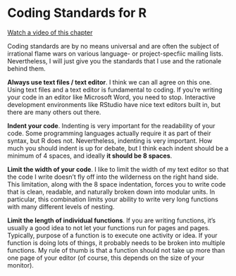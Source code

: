 # Coding Standards for R

[Watch a video of this chapter](http://youtu.be/MSPKE1y3cyQ)

Coding standards are by no means universal and are often the subject of irrational flame wars on various language- or project-specfiic mailing lists. Nevertheless, I will just give you the standards that I use and the rationale behind them.

**Always use text files / text editor**. I think we can all agree on this one. Using text files and a text editor is fundamental to coding. If you're writing your code in an editor like Microsoft Word, you need to stop. Interactive development environments like RStudio have nice text editors built in, but there are many others out there.

**Indent your code**. Indenting is very important for the readability of your code. Some programming languages actually require it as part of their syntax, but R does not. Nevertheless, indenting is very important. How much you should indent is up for debate, but I think each indent should be a minimum of 4 spaces, and ideally **it should be 8 spaces**.

**Limit the width of your code**. I like to limit the width of my text editor so that the code I write doesn't fly off into the wilderness on the right hand side. This limitation, along with the 8 space indentation, forces you to write code that is clean, readable, and naturally broken down into modular units. In particular, this combination limits your ability to write very long functions with many different levels of nesting.

**Limit the length of individual functions**. If you are writing functions, it's usually a good idea to not let your functions run for pages and pages. Typically, purpose of a function is to execute one activity or idea. If your function is doing lots of things, it probably needs to be broken into multiple functions. My rule of thumb is that a function should not take up more than one page of your editor (of course, this depends on the size of your monitor).

